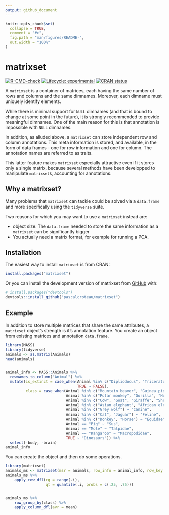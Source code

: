 ```yaml
---
output: github_document
---
```


<!-- README.md is generated from README.Rmd. Please edit that file -->

```r
knitr::opts_chunk$set(
  collapse = TRUE,
  comment = "#>",
  fig.path = "man/figures/README-",
  out.width = "100%"
)
```

# matrixset

<!-- badges: start -->
[![R-CMD-check](https://github.com/pascalcroteau/matrixset/actions/workflows/R-CMD-check.yaml/badge.svg)](https://github.com/pascalcroteau/matrixset/actions/workflows/R-CMD-check.yaml)
[![Lifecycle: experimental](https://img.shields.io/badge/lifecycle-experimental-orange.svg)](https://lifecycle.r-lib.org/articles/stages.html#experimental)
[![CRAN status](https://www.r-pkg.org/badges/version/matrixset)](https://CRAN.R-project.org/package=matrixset)
<!-- badges: end -->

A `matrixset` is a container of matrices, each having the same number of rows and
columns and the same dimnames. Moreover, each dimname must uniquely
identify elements.

While there is minimal support for `NULL` dimnames (and that is bound to
change at some point in the future), it is strongly recommended to
provide meaningful dimnames. One of the main reason for this is that
annotation is impossible with `NULL` dimnames.

In addition, as alluded above, a `matrixset` can store independent row
and column annotations. This meta information is stored, and available,
in the form of data frames - one for row information and one for column.
The annotation names are referred to as traits.

This latter feature makes `matrixset` especially attractive even if it
stores only a single matrix, because several methods have been
developped to manipulate `matrixset`s, accounting for annotations.

## Why a matrixset?

Many problems that `matrixset` can tackle could be solved via a `data.frame` and
more specifically using the `tidyverse` suite.

Two reasons for which you may want to use a `matrixset` instead are:

 * object size. The `data.frame` needed to store the same information as a
   `matrixset` can be significantly bigger
 * You actually need a matrix format, for example for running a PCA.

## Installation

The easiest way to install `matrixset` is from CRAN:
``` r
install.packages("matrixset")
```

Or you can install the development version of matrixset from 
[GitHub](https://github.com/) with:

``` r
# install.packages("devtools")
devtools::install_github("pascalcroteau/matrixset")
```

## Example

In addition to store multiple matrices that share the same attributes, a 
`matrixset` object's strength is it's annotation feature. You create an object
from existing matrices and annotation `data.frame`.

```r
library(MASS)
library(tidyverse)
animals <- as.matrix(Animals)
head(animals)


animal_info <- MASS::Animals %>% 
  rownames_to_column("Animal") %>% 
  mutate(is_extinct = case_when(Animal %in% c("Dipliodocus", "Triceratops", "Brachiosaurus") ~ TRUE,
                                TRUE ~ FALSE),
         class = case_when(Animal %in% c("Mountain beaver", "Guinea pig", "Golden hamster", "Mouse", "Rabbit", "Rat") ~ "Rodent",
                           Animal %in% c("Potar monkey", "Gorilla", "Human", "Rhesus monkey", "Chimpanzee") ~ "Primate",
                           Animal %in% c("Cow", "Goat", "Giraffe", "Sheep") ~ "Ruminant",
                           Animal %in% c("Asian elephant", "African elephant") ~ "Elephantidae",
                           Animal %in% c("Grey wolf") ~ "Canine",
                           Animal %in% c("Cat", "Jaguar") ~ "Feline",
                           Animal %in% c("Donkey", "Horse") ~ "Equidae",
                           Animal == "Pig" ~ "Sus",
                           Animal == "Mole" ~ "Talpidae",
                           Animal == "Kangaroo" ~ "Macropodidae",
                           TRUE ~ "Dinosaurs")) %>% 
  select(-body, -brain)
animal_info
```

You can create the object and then do some operations.
```r
library(matrixset)
animals_ms <- matrixset(msr = animals, row_info = animal_info, row_key = "Animal")
animals_ms %>% 
    apply_row_dfl(rg = range(.i),
                  qt = quantile(.i, probs = c(.25, .75)))   


animals_ms %>% 
    row_group_by(class) %>% 
    apply_column_dfl(avr = mean)
```
